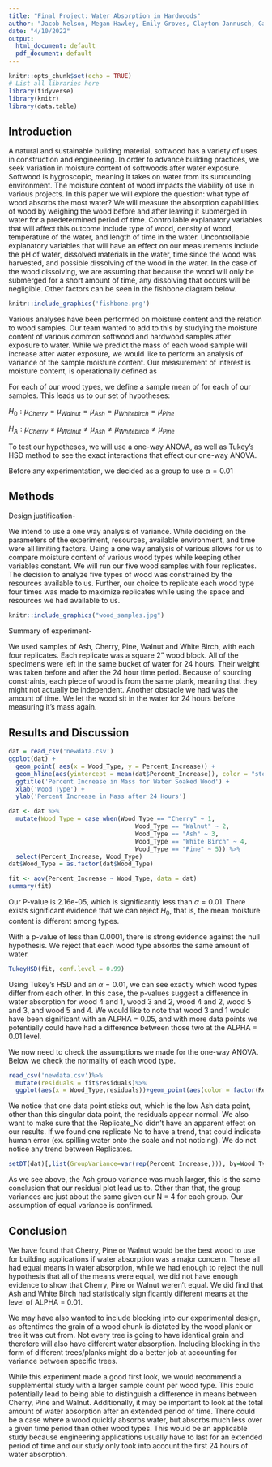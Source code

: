 ```yaml
---
title: "Final Project: Water Absorption in Hardwoods"
author: "Jacob Nelson, Megan Hawley, Emily Groves, Clayton Jannusch, Gavin Wilson"
date: "4/10/2022"
output:
  html_document: default
  pdf_document: default
---
```


```r
knitr::opts_chunk$set(echo = TRUE)
# List all libraries here
library(tidyverse)
library(knitr)
library(data.table)
```


## Introduction

A natural and sustainable building material, softwood has a variety of uses in construction and engineering. In order to advance building practices, we seek variation in moisture content of softwoods after water exposure. Softwood is hygroscopic, meaning it takes on water from its surrounding environment. The moisture content of wood impacts the viability of use in various projects. In this paper we will explore the question: what type of wood absorbs the most water?
We will measure the absorption capabilities of wood by weighing the wood before and after leaving it submerged in water for a predetermined period of time. Controllable explanatory variables that will affect this outcome include type of wood, density of wood, temperature of the water, and length of time in the water. Uncontrollable explanatory variables that will have an effect on our measurements include the pH of water, dissolved materials in the water, time since the wood was harvested, and possible dissolving of the wood in the water. In the case of the wood dissolving, we are assuming that because the wood will only be submerged for a short amount of time, any dissolving that occurs will be negligible. Other factors can be seen in the fishbone diagram below.

```r
knitr::include_graphics('fishbone.png')
```


Various analyses have been performed on moisture content and the relation to wood samples. Our team wanted to add to this by studying the moisture content of various common softwood and hardwood samples after exposure to water. While we predict the mass of each wood sample will increase after water exposure, we would like to perform an analysis of variance of the sample moisture content. Our measurement of interest is moisture content, is operationally defined as

For each of our wood types, we define a sample mean of  for each of our samples.
This leads us to our set of hypotheses:


$H_0: \mu_{Cherry} = \mu_{Walnut} = \mu_{Ash} = \mu_{Whitebirch} = \mu_{Pine}$

$H_A: \mu_{Cherry} \ne \mu_{Walnut} \ne \mu_{Ash} \ne \mu_{Whitebirch} \ne \mu_{Pine}$


To test our hypotheses, we will use a one-way ANOVA, as well as Tukey’s HSD method to see the exact interactions that effect our one-way ANOVA.

Before any experimentation, we decided as a group to use $\alpha = 0.01$


## Methods

Design justification-

We intend to use a one way analysis of variance. While deciding on the parameters of the experiment, resources, available environment, and time were all limiting factors. Using a one way analysis of various allows for us to compare moisture content of various wood types while keeping other variables constant. We will run our five wood samples with four replicates. The decision to analyze five types of wood was constrained by the resources available to us. Further, our choice to replicate each wood type four times was made to maximize replicates while using the space and resources we had available to us.

```r
knitr::include_graphics("wood_samples.jpg")
```


Summary of experiment-

We used samples of Ash, Cherry, Pine, Walnut and White Birch, with each four replicates. Each replicate was a square 2” wood block. All of the specimens were left in the same bucket of water for 24 hours. Their weight was taken before and after the 24 hour time period. Because of sourcing constraints, each piece of wood is from the same plank, meaning that they might not actually be independent. Another obstacle we had was the amount of time. We let the wood sit in the water for 24 hours before measuring it’s mass again.


## Results and Discussion

```r
dat = read_csv('newdata.csv')
ggplot(dat) +
  geom_point( aes(x = Wood_Type, y = Percent_Increase)) +
  geom_hline(aes(yintercept = mean(dat$Percent_Increase)), color = "steelblue") +
  ggtitle('Percent Increase in Mass for Water Soaked Wood') +
  xlab('Wood Type') +
  ylab('Percent Increase in Mass after 24 Hours')
```



```r
dat <- dat %>%
  mutate(Wood_Type = case_when(Wood_Type == "Cherry" ~ 1,
                                   Wood_Type == "Walnut" ~ 2,
                                   Wood_Type == "Ash" ~ 3,
                                   Wood_Type == "White Birch" ~ 4,
                                   Wood_Type == "Pine" ~ 5)) %>%
  select(Percent_Increase, Wood_Type)
dat$Wood_Type = as.factor(dat$Wood_Type)

fit <- aov(Percent_Increase ~ Wood_Type, data = dat)
summary(fit)
```

Our P-value is 2.16e-05, which is significantly less than $\alpha = 0.01$. There exists significant evidence that we can reject $H_0$, that is, the mean moisture content is different among types. 

With a p-value of less than 0.0001, there is strong evidence against the null hypothesis. We reject that each wood type absorbs the same amount of water.

```r
TukeyHSD(fit, conf.level = 0.99)
```

Using Tukey's HSD and an $\alpha = 0.01$, we can see exactly which wood types differ from each other. In this case, the p-values suggest a difference in water absorption for wood 4 and 1, wood 3 and 2, wood 4 and 2, wood 5 and 3, and wood 5 and 4.  We would like to note that wood 3 and 1 would have been significant with an ALPHA = 0.05, and with more data points we potentially could have had a difference between those two at the ALPHA = 0.01 level.


We now need to check the assumptions we made for the one-way ANOVA.  Below we check the normality of each wood type. 

```r
read_csv('newdata.csv')%>%
  mutate(residuals = fit$residuals)%>%
  ggplot(aes(x = Wood_Type,residuals))+geom_point(aes(color = factor(Replicate_No)))
```

We notice that one data point sticks out, which is the low Ash data point, other than this singular data point, the residuals appear normal.  We also want to make sure that the Replicate_No didn't have an apparent effect on our results.  If we found one replicate No to have a trend, that could indicate human error (ex. spilling water onto the scale and not noticing).  We do not notice any trend between Replicates.

```r
setDT(dat)[,list(GroupVariance=var(rep(Percent_Increase,))), by=Wood_Type]

```
As we see above, the Ash group variance was much larger, this is the same conclusion that our residual plot lead us to.  Other than that, the group variances are just about the same given our N = 4 for each group.  Our assumption of equal variance is confirmed.


## Conclusion

We have found that Cherry, Pine or Walnut would be the best wood to use for building applications if water absorption was a major concern.  These all had equal means in water absorption, while we had enough to reject the null hypothesis that all of the means were equal, we did not have enough evidence to show that Cherry, Pine or Walnut weren't equal.  We did find that Ash and White Birch had statistically significantly different means at the level of ALPHA = 0.01.  

We may have also wanted to include blocking into our experimental design, as oftentimes the grain of a wood chunk is dictated by the wood plank or tree it was cut from.  Not every tree is going to have identical grain and therefore will also have different water absorption.  Including blocking in the form of different trees/planks might do a better job at accounting for variance between specific trees.

While this experiment made a good first look, we would recommend a supplemental study with a larger sample count per wood type.  This could potentially lead to being able to distinguish a difference in means between Cherry, Pine and Walnut.  Additionally, it may be important to look at the total amount of water absorption after an extended period of time.  There could be a case where a wood quickly absorbs water, but absorbs much less over a given time period than other wood types.  This would be an applicable study because engineering applications usually have to last for an extended period of time and our study only took into account the first 24 hours of water absorption.